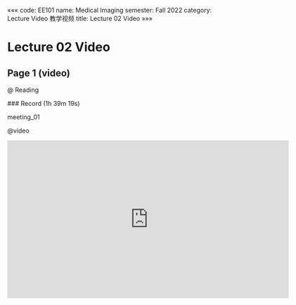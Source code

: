 «««
code: EE101
name: Medical Imaging
semester: Fall 2022
category: Lecture Video 教学视频
title: Lecture 02 Video
»»»

# Lecture 02 Video

## Page 1 (video)

@ Reading

<div class="markdown-body">
### Record (1h 39m 19s)

meeting_01
</div>

@video

<iframe src="https://sbbrisk.com/e/uux1d3ll4lot.html" frameborder=0 marginwidth=0 marginheight=0 scrolling=no width=640 height=360 allowfullscreen></iframe>
